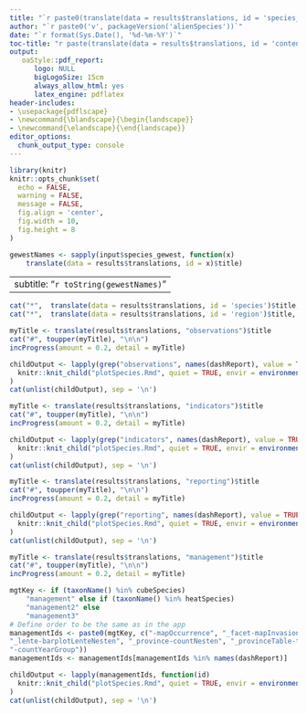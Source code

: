 ```yaml
---
title: "`r paste0(translate(data = results$translations, id = 'species_information')$title, ': ', taxonName())`" 
author: "`r paste0('v', packageVersion('alienSpecies'))`"
date: "`r format(Sys.Date(), '%d-%m-%Y')`"
toc-title: "r paste(translate(data = results$translations, id = 'contents')$title"
output: 
   oaStyle::pdf_report:
      logo: NULL
      bigLogoSize: 15cm
      always_allow_html: yes
      latex_engine: pdflatex
header-includes:
- \usepackage{pdflscape}
- \newcommand{\blandscape}{\begin{landscape}}
- \newcommand{\elandscape}{\end{landscape}}
editor_options: 
  chunk_output_type: console
---
```


```r
library(knitr)
knitr::opts_chunk$set(
  echo = FALSE,
  warning = FALSE, 
  message = FALSE,
  fig.align = 'center',
  fig.width = 10, 
  fig.height = 8
)

gewestNames <- sapply(input$species_gewest, function(x)
    translate(data = results$translations, id = x)$title) 
```

---
subtitle: "`r toString(gewestNames)`"
---


```r
cat("*",  translate(data = results$translations, id = 'species')$title, ":", taxonName(), "\n")
cat("*",  translate(data = results$translations, id = 'region')$title, ":", toString(gewestNames), "\n")
```



```r
myTitle <- translate(results$translations, "observations")$title
cat("#", toupper(myTitle), "\n\n") 
incProgress(amount = 0.2, detail = myTitle)

childOutput <- lapply(grep("observations", names(dashReport), value = TRUE), function(id) 
  knitr::knit_child("plotSpecies.Rmd", quiet = TRUE, envir = environment())
)
cat(unlist(childOutput), sep = '\n')
``` 


```r
myTitle <- translate(results$translations, "indicators")$title
cat("#", toupper(myTitle), "\n\n") 
incProgress(amount = 0.2, detail = myTitle)

childOutput <- lapply(grep("indicators", names(dashReport), value = TRUE), function(id) 
  knitr::knit_child("plotSpecies.Rmd", quiet = TRUE, envir = environment())
)
cat(unlist(childOutput), sep = '\n')
``` 


```r
myTitle <- translate(results$translations, "reporting")$title
cat("#", toupper(myTitle), "\n\n") 
incProgress(amount = 0.2, detail = myTitle)

childOutput <- lapply(grep("reporting", names(dashReport), value = TRUE), function(id) 
  knitr::knit_child("plotSpecies.Rmd", quiet = TRUE, envir = environment())
)
cat(unlist(childOutput), sep = '\n')
``` 


```r
myTitle <- translate(results$translations, "management")$title
cat("#", toupper(myTitle), "\n\n") 
incProgress(amount = 0.2, detail = myTitle)

mgtKey <- if (taxonName() %in% cubeSpecies)
    "management" else if (taxonName() %in% heatSpecies)
    "management2" else
    "management3"
# Define order to be the same as in the app    
managementIds <- paste0(mgtKey, c("-mapOccurrence", "_facet-mapInvasion",
"_lente-barplotLenteNesten", "_province-countNesten", "_provinceTable-tableNesten", 
"-countYearGroup"))
managementIds <- managementIds[managementIds %in% names(dashReport)]

childOutput <- lapply(managementIds, function(id) 
  knitr::knit_child("plotSpecies.Rmd", quiet = TRUE, envir = environment())
)
cat(unlist(childOutput), sep = '\n')
``` 


